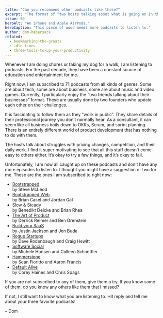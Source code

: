 ```yaml
---
title: "Can you recommend other podcasts like these?"
excerpt: "The format of “two hosts talking about what is going on in their businesses” is fascinating. Know any others like the ones in this list?"
issue: 50
heroAlt: "An iPhone and Apple AirPods."
heroCaption: "This piece of wood needs more podcasts to listen to."
author: dom-habersack
related:
  - bookmarking-the-greats
  - idle-times
  - three-tools-to-up-your-productivity
---
```

Whenever I am doing chores or taking my dog for a walk, I am listening to podcasts. For the past decade, they have been a constant source of education and entertainment for me.

Right now, I am subscribed to 71 podcasts from all kinds of genres. Some are about tech, some are about business, some are about music and video games. Currently, I particularly enjoy the “two friends talking about their businesses” format. These are usually done by two founders who update each other on their challenges.

It is fascinating to follow them as they “work in public”. They share details of their professional journey you don’t normally hear. As a consultant, it can seem like all business boils down to OKRs, Scrum, and sprint planning. There is an entirely different world of product development that has nothing to do with them.

The hosts talk about struggles with pricing changes, competition, and their daily work. I find it super motivating to see that all this stuff doesn’t come easy to others either. It’s okay to try a few things, and it’s okay to fail.

Unfortunately, I am now all caught up on these podcasts and don’t have any more episodes to listen to. I thought you might have a suggestion or two for me. These are the ones I am subscribed to right now:

- [Bootstrapped](https://bootstrapped.fm)  
  by Steve McLeod
- [Bootstrapped Web](http://bootstrappedweb.com)  
  by Brian Casel and Jordan Gal
- [Slow & Steady](https://www.slowandsteadypodcast.com)  
  by Benedikt Deicke and Brian Rhea
- [The Art of Product](https://artofproductpodcast.com)  
  by Derrick Reimer and Ben Orenstein
- [Build your SaaS](https://saas.transistor.fm)  
  by Justin Jackson and Jon Buda
- [Rogue Startups](https://roguestartups.com)  
  by Dave Rodenbaugh and Craig Hewitt
- [Software Social](https://softwaresocial.dev/)  
  by Michele Hansen and Colleen Schnettler
- [Hammerstone](https://hammerstone.dev/)  
  by Sean Fioritto and Aaron Francis
- [Default Alive](https://defaultalive.fm/)  
  by Corey Haines and Chris Spags

If you are not subscribed to any of them, give them a try. If you know some of them, do you know any others like them that I missed?

If not, I still want to know what you are listening to. Hit reply and tell me about your three favorite podcasts!

– Dom
